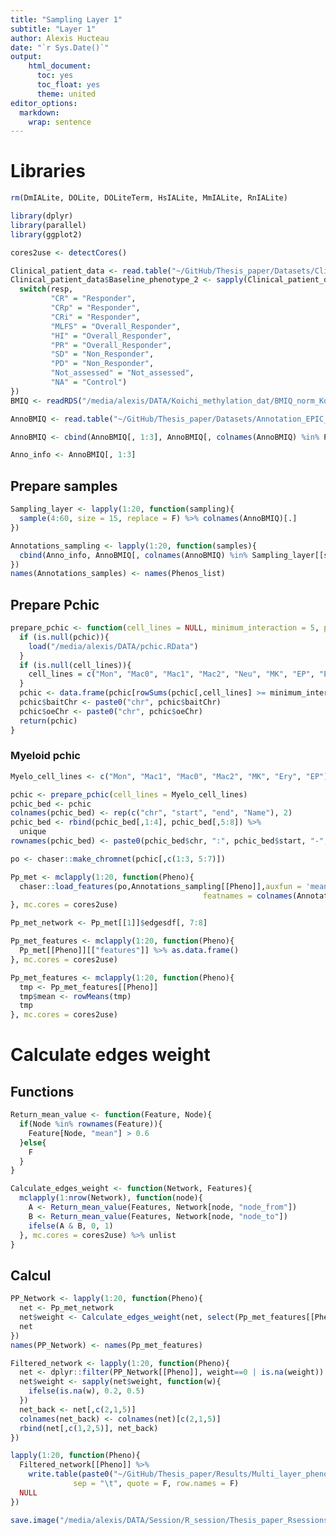 ```yaml
---
title: "Sampling Layer 1"
subtitle: "Layer 1"
author: Alexis Hucteau
date: "`r Sys.Date()`"
output:
    html_document:
      toc: yes
      toc_float: yes
      theme: united
editor_options:
  markdown:
    wrap: sentence
---
```


# Libraries

```r
rm(DmIALite, DOLite, DOLiteTerm, HsIALite, MmIALite, RnIALite)

library(dplyr)
library(parallel)
library(ggplot2)

cores2use <- detectCores()
```

```r
Clinical_patient_data <- read.table("~/GitHub/Thesis_paper/Datasets/Clinical_Koichi_data_isoform.tsv", sep = "\t", header = T)
Clinical_patient_data$Baseline_phenotype_2 <- sapply(Clinical_patient_data$Best_response, function(resp){
  switch(resp,
         "CR" = "Responder",
         "CRp" = "Responder",
         "CRi" = "Responder",
         "MLFS" = "Overall_Responder",
         "HI" = "Overall_Responder",
         "PR" = "Overall_Responder",
         "SD" = "Non_Responder",
         "PD" = "Non_Responder",
         "Not_assessed" = "Not_assessed",
         "NA" = "Control")
})
BMIQ <- readRDS("/media/alexis/DATA/Koichi_methylation_dat/BMIQ_norm_Koichi_samples.Rdata")
```

```r
AnnoBMIQ <- read.table("~/GitHub/Thesis_paper/Datasets/Annotation_EPIC_BMIQ.tsv", sep = "\t", header = T)
```

```r
AnnoBMIQ <- cbind(AnnoBMIQ[, 1:3], AnnoBMIQ[, colnames(AnnoBMIQ) %in% Phenos$sample])

Anno_info <- AnnoBMIQ[, 1:3]
```

## Prepare samples

```r
Sampling_layer <- lapply(1:20, function(sampling){
  sample(4:60, size = 15, replace = F) %>% colnames(AnnoBMIQ)[.]
})
```

```r
Annotations_sampling <- lapply(1:20, function(samples){
  cbind(Anno_info, AnnoBMIQ[, colnames(AnnoBMIQ) %in% Sampling_layer[[samples]]])
})
names(Annotations_samples) <- names(Phenos_list)
```

## Prepare Pchic

```r
prepare_pchic <- function(cell_lines = NULL, minimum_interaction = 5, pchic = NULL){
  if (is.null(pchic)){
    load("/media/alexis/DATA/pchic.RData")
  }
  if (is.null(cell_lines)){
    cell_lines = c("Mon", "Mac0", "Mac1", "Mac2", "Neu", "MK", "EP", "Ery", "FoeT", "nCD4", "tCD4", "aCD4", "naCD4", "nCD8", "tCD8", "nB", "tB")
  }
  pchic <- data.frame(pchic[rowSums(pchic[,cell_lines] >= minimum_interaction) >= 1,c(1:3,5:8,10)]) %>% na.omit(.)
  pchic$baitChr <- paste0("chr", pchic$baitChr)
  pchic$oeChr <- paste0("chr", pchic$oeChr)
  return(pchic)
}
```

### Myeloid pchic

```r
Myelo_cell_lines <- c("Mon", "Mac1", "Mac0", "Mac2", "MK", "Ery", "EP")

pchic <- prepare_pchic(cell_lines = Myelo_cell_lines)
pchic_bed <- pchic
colnames(pchic_bed) <- rep(c("chr", "start", "end", "Name"), 2)
pchic_bed <- rbind(pchic_bed[,1:4], pchic_bed[,5:8]) %>%
  unique
rownames(pchic_bed) <- paste0(pchic_bed$chr, ":", pchic_bed$start, "-", pchic_bed$end)

po <- chaser::make_chromnet(pchic[,c(1:3, 5:7)])
```

```r
Pp_met <- mclapply(1:20, function(Pheno){
  chaser::load_features(po,Annotations_sampling[[Pheno]],auxfun = 'mean', type='features_table',
                                           featnames = colnames(Annotations_sampling[[Pheno]]), missingv=NA)
}, mc.cores = cores2use)
```

```r
Pp_met_network <- Pp_met[[1]]$edgesdf[, 7:8]

Pp_met_features <- mclapply(1:20, function(Pheno){
  Pp_met[[Pheno]][["features"]] %>% as.data.frame()
}, mc.cores = cores2use)
```

```r
Pp_met_features <- mclapply(1:20, function(Pheno){
  tmp <- Pp_met_features[[Pheno]]
  tmp$mean <- rowMeans(tmp) 
  tmp
}, mc.cores = cores2use)
```

# Calculate edges weight

## Functions

```r
Return_mean_value <- function(Feature, Node){
  if(Node %in% rownames(Feature)){
    Feature[Node, "mean"] > 0.6
  }else{
    F
  }
}

Calculate_edges_weight <- function(Network, Features){
  mclapply(1:nrow(Network), function(node){
    A <- Return_mean_value(Features, Network[node, "node_from"])
    B <- Return_mean_value(Features, Network[node, "node_to"])
    ifelse(A & B, 0, 1)
  }, mc.cores = cores2use) %>% unlist
}
```

## Calcul

```r
PP_Network <- lapply(1:20, function(Pheno){
  net <- Pp_met_network
  net$weight <- Calculate_edges_weight(net, select(Pp_met_features[[Pheno]], c("mean")))
  net
})
names(PP_Network) <- names(Pp_met_features)
```



```r
Filtered_network <- lapply(1:20, function(Pheno){
  net <- dplyr::filter(PP_Network[[Pheno]], weight==0 | is.na(weight))
  net$weight <- sapply(net$weight, function(w){
    ifelse(is.na(w), 0.2, 0.5)
  })
  net_back <- net[,c(2,1,5)]
  colnames(net_back) <- colnames(net)[c(2,1,5)]
  rbind(net[,c(1,2,5)], net_back)
})
```

```r
lapply(1:20, function(Pheno){
  Filtered_network[[Pheno]] %>%
    write.table(paste0("~/GitHub/Thesis_paper/Results/Multi_layer_pheno_like/Sampling/Layer_1/Network_", Pheno, ".tsv"), 
              sep = "\t", quote = F, row.names = F)
  NULL
})
```

```r
save.image("/media/alexis/DATA/Session/R_session/Thesis_paper_Rsessions/Multi_layer_phenolike/Layer_1_sampling.RData")
```